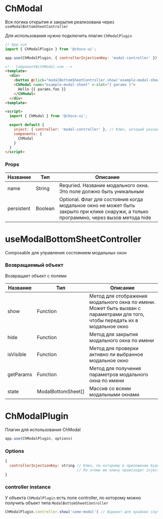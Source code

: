 
<Meta title="ChModal/README" />

# ChModal

Вся логика открытия и закрытия реализована через `useModalBottomSheetController`

Для использования нужно подключить плагин `ChModalPlugin`

```js
// App.vue
import { ChModalPlugin } from '@choco-ui';

app.use(ChModalPlugin, { controllerInjectionKey: 'modal-controller' }) // Это ключ, по которому происходит provide объекта типа ModalBottomSheetController
```

```html
<!-- ComponentWithModal.vue -->
<template>
  <div>
    <button @click="modalBottomSheetController.show('example-modal-sheet', { foo: 'bar'})">Открыть Modal</button>
    <ChModal name="example-modal-sheet" v-slot="{ params }">
      Hello {{ params.foo }}
    </ChModal>
  </div>
<template>

<script>
  import { ChModal } from '@choco-ui';

  export default {
    inject: { controller: 'modal-controller' }, // Ключ, который указали при использовании плагина
    components: {
      ChModal
    }
  }
</script>
```

### Props
| Название      | Тип                  | Описание                                                                                                                                |
|---------------|----------------------|-----------------------------------------------------------------------------------------------------------------------------------------|
| name          | String               | Requried. Название модального окна. Это поле должно быть уникальным                                                                     |
| persistent    | Boolean              | Optional. Флаг для состояния когда модальное окно не может быть закрыто при клике снаружи, а только программно, через вызов метода hide |


# useModalBottomSheetController

Composable для управления состоянием модальных окон

### Возвращаемый объект

Возвращает объект с полями

| Название      | Тип                  | Описание                                                                                                                     |
|---------------|----------------------|------------------------------------------------------------------------------------------------------------------------------|
| show          | Function             | Метод для отображения модального окна по имени. Может быть вызван с параметрами для того, чтобы передать их в модальное окно |
| hide          | Function             | Метод для закрытия модального окна по имени                                                                                  |
| isVisible     | Function             | Метод для проверки активно ли выбранное модальное окно                                                                       |
| getParams     | Function             | Метод для получения параметров модального окна по имени                                                                      |
| state         | ModalBottomSheet[]   | Массив со всеми модальными окнами                                                                                            |

# ChModalPlugin

Плагин для использования ChModal

```js
app.use(ChModalPlugin, options)
```

### Options

```js
{
  controllerInjectionKey: string // Ключ, по которому в приложение будет сделан provide контроллера типа ModalBottomSheetController
                                 // По этому же ключу происходит inject контроллера
}
```

### controller instance

У объекта `ChModalPlugin` есть поле controller, по которому можно получить объект типа `ModalBottomSheetController`

```js
ChModalPlugin.controller.show('some-modal') // Вариант для крайних случаев. Предпочтительнее использовать контроллер из inject
```
